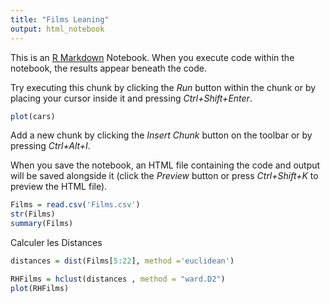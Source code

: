 ```yaml
---
title: "Films Leaning"
output: html_notebook
---
```


This is an [R Markdown](http://rmarkdown.rstudio.com) Notebook. When you execute code within the notebook, the results appear beneath the code.

Try executing this chunk by clicking the *Run* button within the chunk or by placing your cursor inside it and pressing *Ctrl+Shift+Enter*.

```r
plot(cars)
```

Add a new chunk by clicking the *Insert Chunk* button on the toolbar or by pressing *Ctrl+Alt+I*.

When you save the notebook, an HTML file containing the code and output will be saved alongside it (click the *Preview* button or press *Ctrl+Shift+K* to preview the HTML file).

```r
Films = read.csv('Films.csv')
str(Films)
summary(Films)
```

Calculer les Distances

```r
distances = dist(Films[5:22], method ='euclidean')

```

```r
RHFilms = hclust(distances , method = "ward.D2")
plot(RHFilms)
```

```r

```
